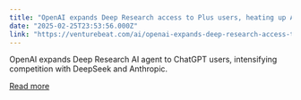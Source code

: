 ```yaml
---
title: "OpenAI expands Deep Research access to Plus users, heating up AI agent wars with DeepSeek and Claude"
date: "2025-02-25T23:53:56.000Z"
link: "https://venturebeat.com/ai/openai-expands-deep-research-access-to-plus-users-heating-up-ai-agent-wars-with-deepseek-and-claude/"
---
```


OpenAI expands Deep Research AI agent to ChatGPT users, intensifying competition with DeepSeek and Anthropic.

[Read more](https://venturebeat.com/ai/openai-expands-deep-research-access-to-plus-users-heating-up-ai-agent-wars-with-deepseek-and-claude/)
